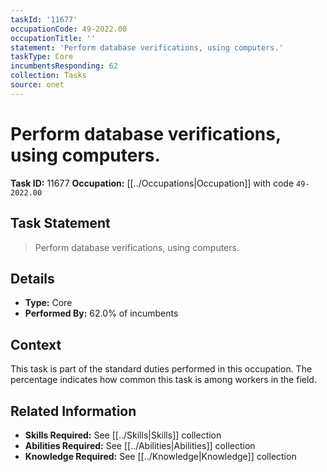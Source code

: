 ```yaml
---
taskId: '11677'
occupationCode: 49-2022.00
occupationTitle: ''
statement: 'Perform database verifications, using computers.'
taskType: Core
incumbentsResponding: 62
collection: Tasks
source: onet
---
```

# Perform database verifications, using computers.

**Task ID:** 11677
**Occupation:** [[../Occupations|Occupation]] with code `49-2022.00`

## Task Statement

> Perform database verifications, using computers.

## Details

- **Type:** Core
- **Performed By:** 62.0% of incumbents

## Context

This task is part of the standard duties performed in this occupation. The percentage indicates how common this task is among workers in the field.

## Related Information

- **Skills Required:** See [[../Skills|Skills]] collection
- **Abilities Required:** See [[../Abilities|Abilities]] collection
- **Knowledge Required:** See [[../Knowledge|Knowledge]] collection
